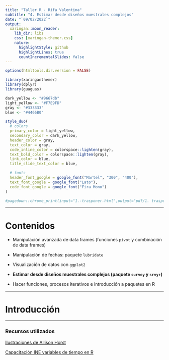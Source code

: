 ```yaml
---
title: "Taller R - Rifa Valentina"
subtitle: "4. Estimar desde diseños muestrales complejos"
date: "`09/02/2022`"
output:
  xaringan::moon_reader:
    lib_dir: libs
    css: [xaringan-themer.css]
    nature:
      highlightStyle: github
      highlightLines: true
      countIncrementalSlides: false
---
```



```r
options(htmltools.dir.version = FALSE)
```

```r
library(xaringanthemer)
library(dplyr)
library(guaguas)

dark_yellow <- "#9667db"
light_yellow <- "#F7E9FD"
gray <- "#333333"
blue <- "#4466B0"

style_duo(
  # colors
  primary_color = light_yellow,
  secondary_color = dark_yellow,
  header_color = gray,
  text_color = gray,
  code_inline_color = colorspace::lighten(gray),
  text_bold_color = colorspace::lighten(gray),
  link_color = blue,
  title_slide_text_color = blue,

  # fonts
  header_font_google = google_font("Martel", "300", "400"),
  text_font_google = google_font("Lato"),
  code_font_google = google_font("Fira Mono")
)
```

```r
#pagedown::chrome_print(input="1.-trasponer.html",output="pdf/1. trasponer.pdf")
```

---

# Contenidos

+ Manipulación avanzada de data frames (funciones `pivot` y combinación de data frames)

+ Manipulación de fechas: paquete `lubridate`

+ Visualización de datos con `ggplot2`

+ **Estimar desde diseños muestrales complejos (paquete `survey` y `srvyr`)**

+ Hacer funciones, procesos iterativos e introducción a paquetes en R

---

# Introducción


---

### Recursos utilizados

[Ilustraciones de Allison Horst](https://github.com/allisonhorst/stats-illustrations)

[Capacitación INE variables de tiempo en R](https://capacitacion-r-basico.github.io/sesion_4/#106)


